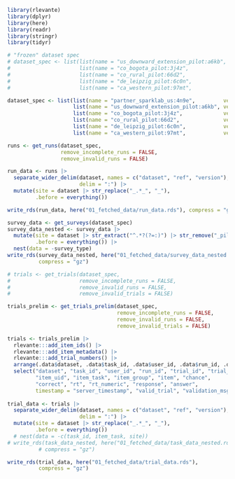 ```r
library(rlevante)
library(dplyr)
library(here)
library(readr)
library(stringr)
library(tidyr)
```

```r
# "frozen" dataset spec
# dataset_spec <- list(list(name = "us_downward_extension_pilot:a6kb", version = "4.6"),
#                      list(name = "co_bogota_pilot:3j4z",             version = "6.3"),
#                      list(name = "co_rural_pilot:66d2",              version = "4.2"),
#                      list(name = "de_leipzig_pilot:6c0n",            version = "5.28"),
#                      list(name = "ca_western_pilot:97mt",            version = "5.24"))

dataset_spec <- list(list(name = "partner_sparklab_us:4n9e",         version = "current"),
                     list(name = "us_downward_extension_pilot:a6kb", version = "current"),
                     list(name = "co_bogota_pilot:3j4z",             version = "current"),
                     list(name = "co_rural_pilot:66d2",              version = "current"),
                     list(name = "de_leipzig_pilot:6c0n",            version = "current"),
                     list(name = "ca_western_pilot:97mt",            version = "current"))

runs <- get_runs(dataset_spec,
                 remove_incomplete_runs = FALSE,
                 remove_invalid_runs = FALSE)

run_data <- runs |>
  separate_wider_delim(dataset, names = c("dataset", "ref", "version"),
                       delim = ":") |>
  mutate(site = dataset |> str_replace("_.*_", "_"),
         .before = everything())

write_rds(run_data, here("01_fetched_data/run_data.rds"), compress = "gz")

survey_data <- get_surveys(dataset_spec)
survey_data_nested <- survey_data |>
  mutate(site = dataset |> str_extract("^.*?(?=:)") |> str_remove("_pilot"),
         .before = everything()) |>
  nest(data = -survey_type)
write_rds(survey_data_nested, here("01_fetched_data/survey_data_nested.rds"),
          compress = "gz")
```

```r
# trials <- get_trials(dataset_spec,
#                      remove_incomplete_runs = FALSE,
#                      remove_invalid_runs = FALSE,
#                      remove_invalid_trials = FALSE)

trials_prelim <- get_trials_prelim(dataset_spec,
                                   remove_incomplete_runs = FALSE,
                                   remove_invalid_runs = FALSE,
                                   remove_invalid_trials = FALSE)

trials <- trials_prelim |>
  rlevante:::add_item_ids() |>
  rlevante:::add_item_metadata() |>
  rlevante:::add_trial_numbers() |>
  arrange(.data$dataset, .data$task_id, .data$user_id, .data$run_id, .data$trial_number) |>
  select("dataset", "task_id", "user_id", "run_id", "trial_id", "trial_number",
         "item_uid", "item_task", "item_group", "item", "chance",
         "correct", "rt", "rt_numeric", "response", "answer",
         timestamp = "server_timestamp", "valid_trial", "validation_msg_trial")
  
trial_data <- trials |>
  separate_wider_delim(dataset, names = c("dataset", "ref", "version"),
                       delim = ":") |>
  mutate(site = dataset |> str_replace("_.*_", "_"),
         .before = everything())
  # nest(data = -c(task_id, item_task, site))
# write_rds(task_data_nested, here("01_fetched_data/task_data_nested.rds"),
          # compress = "gz")

write_rds(trial_data, here("01_fetched_data/trial_data.rds"),
          compress = "gz")
```
